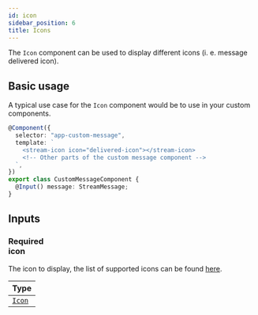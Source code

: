 ```yaml
---
id: icon
sidebar_position: 6
title: Icons
---
```


The `Icon` component can be used to display different icons (i. e. message delivered icon).

## Basic usage

A typical use case for the `Icon` component would be to use in your custom components.

```typescript
@Component({
  selector: "app-custom-message",
  template: `
    <stream-icon icon="delivered-icon"></stream-icon>
    <!-- Other parts of the custom message component -->
  `,
})
export class CustomMessageComponent {
  @Input() message: StreamMessage;
}
```

## Inputs

### <div class="label required basic">Required</div> icon

The icon to display, the list of supported icons can be found [here](https://github.com/GetStream/stream-chat-angular/tree/master/projects/stream-chat-angular/src/lib/icon/icon.component.ts).

| Type                                                                                                                               |
| ---------------------------------------------------------------------------------------------------------------------------------- |
| [`Icon`](https://github.com/GetStream/stream-chat-angular/tree/master/projects/stream-chat-angular/src/lib/icon/icon.component.ts) |
